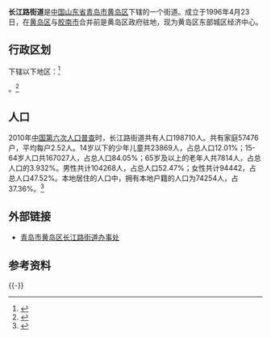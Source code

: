 {{中国乡级行政区
|景观照片文件名 = Huangdao, Qingdao, Shandong, China - panoramio (1232).jpg
|景观照片描述 = [[中国石油大学（华东）|中国石油大学（华东）]]
|汉语拼音 = 
|其他语言 = 
|其他语言名称 = 
|旧称 = 
|地名出处 = 
|位置图文件名 = 
|位置图描述 = 
|自定义图片 = 
|建置时间 = 1996年4月23日
|政府驻地 = 
|毗邻 = 
|总面积 = 
|总人口 = 
|总人口年份 = 
|户籍人口 = 
|户籍人口年份 = 
|常住人口 = 
|常住人口年份 = 
|人口密度 = 
|GDP = 
|GDP年份 = 
|邮政编码 = 
|电话区号 = 532
|官方网站 = 
|网站名称 = 
|37/02/11/005/000}}
'''长江路街道'''是[[中华人民共和国|中国]][[山东省|山东省]][[青岛市|青岛市]][[黄岛区|黄岛区]]下辖的一个街道。成立于1996年4月23日，在[[黄岛区|黄岛区]]与[[胶南市|胶南市]]合并前是黄岛区政府驻地，现为黄岛区东部城区经济中心。

== 行政区划 ==

下辖以下地区：<ref>{{PRC admin/ref sgc|37/02/11/005/000}}</ref>

{{PRC admin/children|37/02/11/005/000}}。<ref>{{Cite web|url=http://www.stats.gov.cn/tjsj/tjbz/tjyqhdmhcxhfdm/2015/37/02/11/370211005.html|title=统计用区划和城乡划分代码/山东省/青岛市/黄岛区/长江路街道办事处|accessdate=2017-04-23|author=国家统计局|date=2015-09-30|publisher=}}</ref>

== 人口 ==

2010年[[中国第六次人口普查|中国第六次人口普查]]时，长江路街道共有人口198710人。共有家庭57476户，平均每户2.52人。14岁以下的少年儿童共23869人，占总人口12.01%；15-64岁人口共167027人，占总人口84.05%；65岁及以上的老年人共7814人，占总人口的3.932%。男性共计104268人，占总人口52.47%；女性共计94442，占总人口47.52%。本地居住的人口中，拥有本地户籍的人口为74254人，占37.36%。<ref name="人口普查2010">{{cite web| url =http://www.yearbookchina.com/navipage-n2013030152000017.html| title =《中国2010年人口普查分乡、镇、街道资料》| author =中国国务院人口普查办公室、中国国家统计局人口就业统计司等| year =2010| website =统计年鉴分享平台| page =表15 山东省乡、镇、街道人口| format =收费| access-date =2018-07-19| archive-url =https://web.archive.org/web/20180719084356/http://www.yearbookchina.com/navipage-n2013030152000017.html| archive-date =2018-07-19| dead-url =no}}</ref>

== 外部链接 ==
*[https://web.archive.org/web/20170424022703/http://www.qdcjl.com/ 青岛市黄岛区长江路街道办事处]

== 参考资料 ==
{{Reflist}}
{{-}}
{{青岛市黄岛区行政区划}}
{{PRC admin/navcat|37/02/11/005/000}}